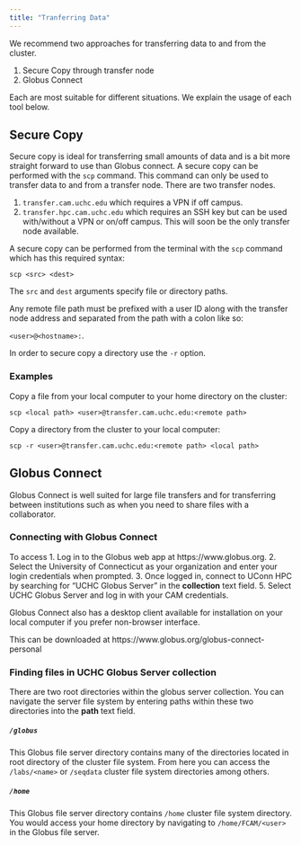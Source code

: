 ```yaml
---
title: "Tranferring Data"
---
```


<!-- TODO: Add FileZilla SFTP client -->

We recommend two approaches for transferring data to and from the cluster.

1) Secure Copy through transfer node
2) Globus Connect

Each are most suitable for different situations. We explain the usage of each tool below.

## Secure Copy

<!-- `transfer.hpc.cam.uchc.edu` Three load balancers. Requires ssh key. -->

Secure copy is ideal for transferring small amounts of data and is a bit more straight forward to use than Globus connect. A secure copy can be performed with the `scp` command. This command can only be used to transfer data to and from a transfer node. There are two transfer nodes.

1. `transfer.cam.uchc.edu` which requires a VPN if off campus.
2. `transfer.hpc.cam.uchc.edu` which requires an SSH key but can be used with/without a VPN or on/off campus. This will soon be the only transfer node available.

A secure copy can be performed from the terminal with the `scp` command which has this required syntax:

`scp <src> <dest>`

The `src` and `dest` arguments specify file or directory paths.

Any remote file path must be prefixed with a user ID along with the transfer node address and separated from the path with a colon like so:

`<user>@<hostname>:`.

In order to secure copy a directory use the `-r` option.


### Examples
Copy a file from your local computer to your home directory on the cluster:

`scp <local path> <user>@transfer.cam.uchc.edu:<remote path>`

Copy a directory from the cluster to your local computer:

`scp -r <user>@transfer.cam.uchc.edu:<remote path> <local path>`


## Globus Connect
Globus Connect is well suited for large file transfers and for transferring between institutions such as when you need to share files with a collaborator. 

### Connecting with Globus Connect
To access 
1. Log in to the Globus web app at https://www.globus.org.
2. Select the University of Connecticut as your organization and enter your login credentials when prompted. 
3. Once logged in, connect to UConn HPC by searching for "UCHC Globus Server" in the **collection** text field.
5. Select UCHC Globus Server and log in with your CAM credentials. 

::: {.callout-note}
Globus Connect also has a desktop client available for installation on your local computer if you prefer non-browser interface.

This can be downloaded at https://www.globus.org/globus-connect-personal 
:::

### Finding files in UCHC Globus Server collection
There are two root directories within the globus server collection. You can navigate the server file system by entering paths within these two directories into the **path** text field. 

##### `/globus`
This Globus file server directory contains many of the directories located in root directory of the cluster file system. From here you can access the `/labs/<name>` or `/seqdata` cluster file system directories among others.

##### `/home`
This Globus file server directory contains `/home` cluster file system directory. You would access your home directory by navigating to `/home/FCAM/<user>` in the Globus file server.


